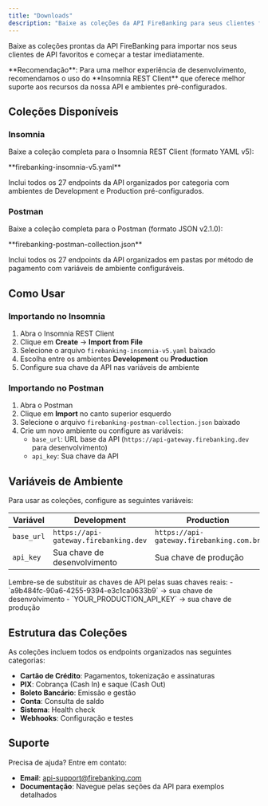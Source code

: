 ```yaml
---
title: "Downloads"
description: "Baixe as coleções da API FireBanking para seus clientes favoritos"
---
```


Baixe as coleções prontas da API FireBanking para importar nos seus clientes de API favoritos e começar a testar imediatamente.

<Info>
  **Recomendação**: Para uma melhor experiência de desenvolvimento, recomendamos o uso do **Insomnia REST Client** que oferece melhor suporte aos recursos da nossa API e ambientes pré-configurados.
</Info>

## Coleções Disponíveis

### Insomnia

Baixe a coleção completa para o Insomnia REST Client (formato YAML v5):

<Card title="Coleção Insomnia" icon="download" href="/firebanking-insomnia-v5.yaml" download>
  **firebanking-insomnia-v5.yaml**

  Inclui todos os 27 endpoints da API organizados por categoria com ambientes de Development e Production pré-configurados.
</Card>

### Postman

Baixe a coleção completa para o Postman (formato JSON v2.1.0):

<Card title="Coleção Postman" icon="download" href="/firebanking-postman-collection.json" download>
  **firebanking-postman-collection.json**

  Inclui todos os 27 endpoints da API organizados em pastas por método de pagamento com variáveis de ambiente configuráveis.
</Card>

## Como Usar

### Importando no Insomnia

1. Abra o Insomnia REST Client
2. Clique em **Create** → **Import from File**
3. Selecione o arquivo `firebanking-insomnia-v5.yaml` baixado
4. Escolha entre os ambientes **Development** ou **Production**
5. Configure sua chave da API nas variáveis de ambiente

### Importando no Postman

1. Abra o Postman
2. Clique em **Import** no canto superior esquerdo
3. Selecione o arquivo `firebanking-postman-collection.json` baixado
4. Crie um novo ambiente ou configure as variáveis:
   - `base_url`: URL base da API (`https://api-gateway.firebanking.dev` para desenvolvimento)
   - `api_key`: Sua chave da API

## Variáveis de Ambiente

Para usar as coleções, configure as seguintes variáveis:

| Variável | Development | Production |
|----------|-------------|------------|
| `base_url` | `https://api-gateway.firebanking.dev` | `https://api-gateway.firebanking.com.br` |
| `api_key` | Sua chave de desenvolvimento | Sua chave de produção |

<Note>
  Lembre-se de substituir as chaves de API pelas suas chaves reais:
  - `a9b484fc-90a6-4255-9394-e3c1ca0633b9` → sua chave de desenvolvimento
  - `YOUR_PRODUCTION_API_KEY` → sua chave de produção
</Note>

## Estrutura das Coleções

As coleções incluem todos os endpoints organizados nas seguintes categorias:

- **Cartão de Crédito**: Pagamentos, tokenização e assinaturas
- **PIX**: Cobrança (Cash In) e saque (Cash Out)
- **Boleto Bancário**: Emissão e gestão
- **Conta**: Consulta de saldo
- **Sistema**: Health check
- **Webhooks**: Configuração e testes

## Suporte

Precisa de ajuda? Entre em contato:
- **Email**: [api-support@firebanking.com](mailto:api-support@firebanking.com)
- **Documentação**: Navegue pelas seções da API para exemplos detalhados